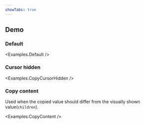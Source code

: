 ```yaml
---
showTabs: true
---
```



## Demo

### Default

<Examples.Default />

### Cursor hidden

<Examples.CopyCursorHidden />

### Copy content

Used when the copied value should differ from the visually shown value(`children`).

<Examples.CopyContent />
